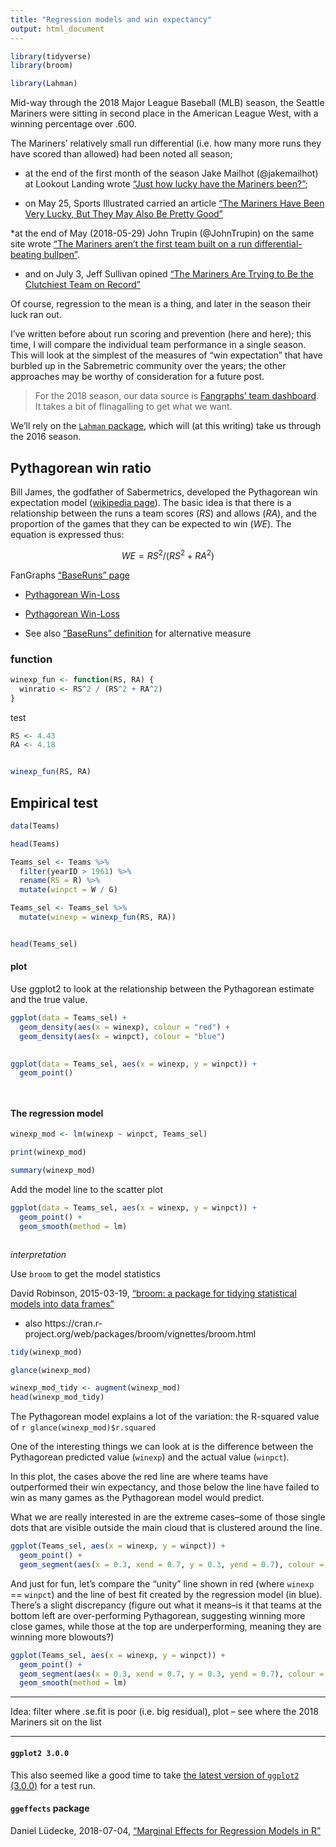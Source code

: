 ```yaml
---
title: "Regression models and win expectancy"
output: html_document
---
```



```r

library(tidyverse)
library(broom)

library(Lahman)

```

Mid-way through the 2018 Major League Baseball (MLB) season, the Seattle Mariners were sitting in second place in the American League West, with a winning percentage over .600. 

The Mariners' relatively small run differential (i.e. how many more runs they have scored than allowed) had been noted all season; 

* at the end of the first month of the season Jake Mailhot (@jakemailhot) at Lookout Landing wrote ["Just how lucky have the Mariners been?"](https://www.lookoutlanding.com/2018/5/1/17308386/mariners-cluster-luck-april-run-differential); 

* on May 25, Sports Illustrated carried an article ["The Mariners Have Been Very Lucky, But They May Also Be Pretty Good"](https://www.si.com/mlb/2018/05/25/seattle-mariners-al-west)

*at the end of May (2018-05-29) John Trupin (@JohnTrupin) on the same site wrote ["The Mariners aren’t the first team built on a run differential-beating bullpen"](https://www.lookoutlanding.com/2018/5/29/17406204/the-mariners-arent-the-first-team-built-on-a-run-differential-beating-bullpen-diaz-colome-nicasio).

* and on July 3, Jeff Sullivan opined ["The Mariners Are Trying to Be the Clutchiest Team on Record"](https://www.fangraphs.com/blogs/the-mariners-are-trying-to-be-the-clutchiest-team-on-record/)

Of course, regression to the mean is a thing, and later in the season their luck ran out. 

I've written before about run scoring and prevention (here and here); this time, I will compare the individual team performance in a single season.  This will look at the simplest of the measures of "win expectation" that have burbled up in the Sabremetric community over the years; the other approaches may be worthy of consideration for a future post.

> For the 2018 season, our data source is [Fangraphs' team dashboard](https://www.fangraphs.com/leaders.aspx?pos=all&stats=bat&lg=all&qual=0&type=8&season=2018&month=0&season1=2018&ind=0&team=0,ts&rost=&age=&filter=&players=0). It takes a bit of flinagalling to get what we want.

We'll rely on the [`Lahman` package](https://cran.r-project.org/web/packages/Lahman/), which will (at this writing) take us through the 2016 season.


## Pythagorean win ratio


Bill James, the godfather of Sabermetrics, developed the Pythagorean win expectation model ([wikipedia page](https://en.wikipedia.org/wiki/Pythagorean_expectation)). The basic idea is that there is a relationship between the runs a team scores ($RS$) and allows ($RA$), and the proportion of the games that they can be expected to win ($WE$). The equation is expressed thus:

$$ WE = RS^2 / (RS^2 + RA^2)$$



FanGraphs ["BaseRuns" page](https://www.fangraphs.com/depthcharts.aspx?position=BaseRuns)

* [Pythagorean Win-Loss](https://www.fangraphs.com/library/principles/expected-wins-and-losses/)

* [Pythagorean Win-Loss](https://www.fangraphs.com/library/team-record-pythagorean-record-and-base-runs/)

* See also ["BaseRuns" definition](https://www.fangraphs.com/library/features/baseruns/) for alternative measure



### function

```r

winexp_fun <- function(RS, RA) {
  winratio <- RS^2 / (RS^2 + RA^2)
}

```


test

```r

RS <- 4.43
RA <- 4.18


winexp_fun(RS, RA)

```

## Empirical test

```r

data(Teams)

head(Teams)

Teams_sel <- Teams %>%
  filter(yearID > 1961) %>%
  rename(RS = R) %>%
  mutate(winpct = W / G)

Teams_sel <- Teams_sel %>%
  mutate(winexp = winexp_fun(RS, RA))


head(Teams_sel)

```


#### plot

Use ggplot2 to look at the relationship between the Pythagorean estimate and the true value.

```r

ggplot(data = Teams_sel) +
  geom_density(aes(x = winexp), colour = "red") +
  geom_density(aes(x = winpct), colour = "blue")
                 

ggplot(data = Teams_sel, aes(x = winexp, y = winpct)) +
  geom_point()




```


#### The regression model

```r

winexp_mod <- lm(winexp ~ winpct, Teams_sel)

print(winexp_mod)

summary(winexp_mod)

```



Add the model line to the scatter plot

```r

ggplot(data = Teams_sel, aes(x = winexp, y = winpct)) +
  geom_point() +
  geom_smooth(method = lm)



```



_interpretation_



Use `broom` to get the model statistics

David Robinson, 2015-03-19, ["broom: a package for tidying statistical models into data frames"](https://www.r-bloggers.com/broom-a-package-for-tidying-statistical-models-into-data-frames/)

* also https://cran.r-project.org/web/packages/broom/vignettes/broom.html 



```r

tidy(winexp_mod)

```


```r

glance(winexp_mod)

```

```r

winexp_mod_tidy <- augment(winexp_mod)
head(winexp_mod_tidy)

```



The Pythagorean model explains a lot of the variation: the R-squared value of `r glance(winexp_mod)$r.squared`



One of the interesting things we can look at is the difference between the Pythagorean predicted value (`winexp`) and the actual value (`winpct`).



In this plot, the cases above the red line are where teams have outperformed their win expectancy, and those below the line have failed to win as many games as the Pythagorean model would predict.

What we are really interested in are the extreme cases--some of those single dots that are visible outside the main cloud that is clustered around the line.


```r


ggplot(Teams_sel, aes(x = winexp, y = winpct)) +
  geom_point() +
  geom_segment(aes(x = 0.3, xend = 0.7, y = 0.3, yend = 0.7), colour = "red", size = 1)


```



And just for fun, let's compare the "unity" line shown in red (where `winexp` == `winpct`) and the line of best fit created by the regression model (in blue). There's a slight discrepancy (figure out what it means--is it that teams at the bottom left are over-performing Pythagorean, suggesting winning more close games, while those at the top are underperforming, meaning they are winning more blowouts?)


```r

ggplot(Teams_sel, aes(x = winexp, y = winpct)) +
  geom_point() +
  geom_segment(aes(x = 0.3, xend = 0.7, y = 0.3, yend = 0.7), colour = "red", size = 1) +
  geom_smooth(method = lm)

```



---


Idea: filter where .se.fit is poor (i.e. big residual), plot -- see where the 2018 Mariners sit on the list

 



---



#### `ggplot2 3.0.0`

This also seemed like a good time to take [the latest version of `ggplot2` (3.0.0)](https://www.tidyverse.org/articles/2018/07/ggplot2-3-0-0/) for a test run.



#### `ggeffects` package

Daniel Lüdecke, 2018-07-04, ["Marginal Effects for Regression Models in R"](https://www.r-bloggers.com/marginal-effects-for-regression-models-in-r-rstats-dataviz/)



